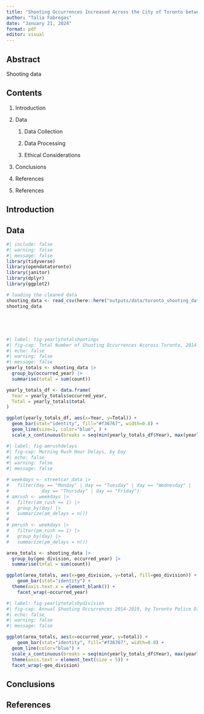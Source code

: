 ```yaml
---
title: "Shooting Occurrences Increased Across the City of Toronto between 2014 and 2019"
author: "Talia Fabregas"
date: "January 21, 2024"
format: pdf
editor: visual
---
```


## Abstract

Shooting data

## Contents

1.  Introduction

2.  Data

    1.  Data Collection

    2.  Data Processing

    3.  Ethical Considerations

3.  Conclusions

4.  References

5.  References

## Introduction

## Data

```r
#| include: false
#| warning: false
#| message: false
library(tidyverse)
library(opendatatoronto)
library(janitor)
library(dplyr)
library(ggplot2)

# loading the cleaned data
shooting_data <- read_csv(here::here("outputs/data/toronto_shooting_data.csv"))
shooting_data


  
```

## 

```r
#| label: fig-yearlytotalshootings
#| fig-cap: Total Number of Shooting Occurrences Acoross Toronto, 2014-2019
#| echo: false
#| warning: false
#| message: false
yearly_totals <- shooting_data |>
  group_by(occurred_year) |>
  summarise(total = sum(count))

yearly_totals_df <- data.frame(
  Year = yearly_totals$occurred_year,
  Total = yearly_totals$total
)

ggplot(yearly_totals_df, aes(x=Year, y=Total)) +
  geom_bar(stat="identity", fill="#f36767", width=0.8) +
  geom_line(size=1, color="blue", ) +
  scale_x_continuous(breaks = seq(min(yearly_totals_df$Year), max(yearly_totals_df$Year), by = 1))
```

```r
#| label: fig-amrushdelays
#| fig-cap: Morning Rush Hour Delays, by Day
#| echo: false
#| warning: false
#| message: false

# weekdays <- streetcar_data |>
#   filter(day == "Monday" | day == "Tuesday" | day == "Wednesday" |
#            day == "Thursday" | day == "Friday") 
# amrush <- weekdays |>
#   filter(am_rush == 1) |>
#   group_by(day) |>
#   summarize(am_delays = n())
# 
# pmrush <- weekdays |>
#   filter(pm_rush == 1) |>
#   group_by(day) |>
#   summarize(pm_delays = n())

area_totals <- shooting_data |>
  group_by(geo_division, occurred_year) |>
  summarise(total = sum(count))

ggplot(area_totals, aes(x=geo_division, y=total, fill=geo_division)) +
    geom_bar(stat="identity") +
  theme(axis.text.x = element_blank()) +
    facet_wrap(~occurred_year)

```

```r
#| label: fig-yearlytotalsbydivision
#| fig-cap: Annual Shooting Occurrences 2014-2019, by Toronto Police Division
#| echo: false
#| warning: false
#| message: false

ggplot(area_totals, aes(x=occurred_year, y=total)) +
    geom_bar(stat="identity", fill="#f36767", width=0.8) +
  geom_line(color="blue") +
  scale_x_continuous(breaks = seq(min(yearly_totals_df$Year), max(yearly_totals_df$Year), by = 1)) +
  theme(axis.text = element_text(size = 5)) +
  facet_wrap(~geo_division)


```

## Conclusions

## References
